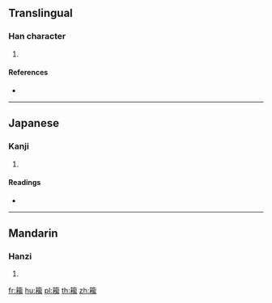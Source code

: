 {{character info/new}}
==Translingual==

===Han character===
{{Han char|rn=118|rad=竹|as=14|sn=20|four=|canj=HDHW}}

# {{defn|Han|sort=竹14}}

====References====
* {{Han ref|kx=0904.040|dkj=26688|hdz=53025.040|uh=7C55|ud=31829}}

----

==Japanese==

===Kanji===
{{ja-kanji|grade=|rs=竹14}}

# {{defn|lang=ja|sort=竹14}}

====Readings====
* {{ja-readings|on=[[りゅう]] (ryū)|kun=|nanori=}}

----

==Mandarin==

===Hanzi===
{{cmn-hanzi|pin=[[lǒng]] ([[long3]]), [[zhòu]] ([[zhou4]])|wg=lung<sup>3</sup>, chou<sup>4</sup>}}

# {{defn|lang=cmn|sort=竹14}}

[[fr:籕]]
[[hu:籕]]
[[pl:籕]]
[[th:籕]]
[[zh:籕]]